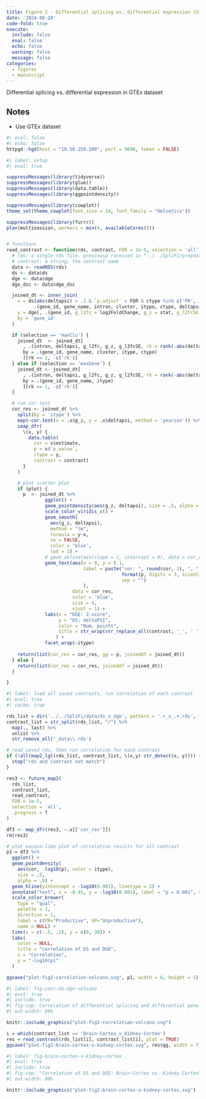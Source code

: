 ```yaml
---
title: Figure 2 - Differential splicing vs. differential expression (GTEx)
date: '2024-08-20'
code-fold: true
execute:
  include: false
  eval: false
  echo: false
  warning: false
  message: false
categories:
  - figures
  - manuscript
---
```


Differential splicing vs. differential expression in GTEx dataset

::: {.callout-note}
## Notes

* Use GTEx dataset

:::





```r
#| eval: false
#| echo: false
httpgd::hgd(host = "10.50.250.200", port = 9696, token = FALSE)
```


```r
#| label: setup
#| eval: true

suppressMessages(library(tidyverse))
suppressMessages(library(glue))
suppressMessages(library(data.table))
suppressMessages(library(ggpointdensity))

suppressMessages(library(cowplot))
theme_set(theme_cowplot(font_size = 14, font_family = "Helvetica"))

suppressMessages(library(furrr))
plan(multisession, workers = min(4, availableCores()))


# functions
read_contrast <- function(rds, contrast, FDR = 1e-5, selection = 'all', plot=FALSE) {
  # rds: a single rds file, previousp rocessed in "../../SpliFi/prepdata.smk"
  # contrast: a string, the contrast name
  data <- readRDS(rds)
  ds <- data$ds
  dge <- data$dge
  dge_dsc <- data$dge_dsc

  joined_dt <- inner_join(
    x = ds[abs(deltapsi) > .1 & `p.adjust` < FDR & ctype %in% c('PR', 'PR,UP'), 
          .(gene_id, gene_name, intron, cluster, itype, ctype, deltapsi)],
    y = dge[, .(gene_id, g_l2fc = log2FoldChange, g_z = stat, g_l2fcSE = lfcSE)],
    by = 'gene_id'
  )

  if (selection == 'maxClu') {
    joined_dt  <- joined_dt[
      , .(intron, deltapsi, g_l2fc, g_z, g_l2fcSE, rk = rank(-abs(deltapsi), ties.method = "random")), 
      by = .(gene_id, gene_name, cluster, itype, ctype)
      ][rk == 1, -c('rk')]
  } else if (selection == 'maxGene') {
    joined_dt <- joined_dt[
      , .(intron, deltapsi, g_l2fc, g_z, g_l2fcSE, rk = rank(-abs(deltapsi), ties.method = "random")), 
      by = .(gene_id, gene_name, itype)
      ][rk == 1, -c('rk')]
  }

  # run cor.test
  cor_res <- joined_dt %>% 
    split(by = 'itype') %>% 
    map(~cor.test(x = .x$g_z, y = .x$deltapsi, method = 'pearson')) %>% 
    imap_dfr(
      \(x, y) {
        data.table(
          cor = x$estimate,
          p = x$`p.value`,
          itype = y,
          contrast = contrast)
      }
    )

    # plot scatter plot
    if (plot) {
      p  <- joined_dt %>% 
              ggplot() + 
              geom_pointdensity(aes(g_z, deltapsi), size = .5, alpha = .5) +
              scale_color_viridis_c() + 
              geom_smooth(
                aes(g_z, deltapsi),
                method = "lm",
                formula = y~x,
                se = FALSE, 
                color = 'blue', 
                lwd = 1) +
              # geom_abline(aes(slope = 1, intercept = 0), data = cor_res) +
              geom_text(aes(x = 0, y = 0.1, 
                            label = paste("cor: ", round(cor, 3), ", ", "p. val: ", 
                                          format(p, digits = 3, scientific = T), 
                                          sep = "")
                            ),
                        data = cor_res, 
                        color = 'blue',
                        size = 4,
                        vjust = 1) +
              labs(x = "DGE: Z-score", 
                   y = "DS: deltaPSI",
                   color = "Num. points", 
                   title = str_wrap(str_replace_all(contrast, '_', ' '), width = 40)
                  ) +
              facet_wrap(~itype)
    
    return(list(cor_res = cor_res, gg = p, joineddf = joined_dt))
  } else {
    return(list(cor_res = cor_res, joineddf = joined_dt))
  }

}

```


```r
#| label: load all saved contrasts, run correlation of each contrast
#| eval: true
#| cache: true

rds_list = dir('../../SpliFi/data/ds_v_dge', pattern = '.+_v_.+.rds', full.names = TRUE)
contrast_list = str_split(rds_list, "/") %>% 
  map(., last) %>%
  unlist %>% 
  str_remove_all('_data\\.rds')

# read saved rds, then run correlation for each contrast
if (!all(map2_lgl(rds_list, contrast_list, \(x,y) str_detect(x, y)))) {
  stop("rds and contrast not match")
}

res3 <- future_map2(
  rds_list,
  contrast_list, 
  read_contrast, 
  FDR = 1e-5,
  selection = 'all', 
  .progress = T
)

df3 <- map_dfr(res3, ~.x[['cor_res']])
rm(res3)
```



```r
# plot vocano-like plot of correlation results for all contrast
p1 = df3 %>% 
  ggplot() +
  geom_pointdensity(
    aes(cor, -log10(p), color = itype),
    size = .5, 
    alpha = .9) +
  geom_hline(yintercept = -log10(0.001), linetype = 2) +
  annotate("text", x = -0.45, y = -log10(0.001), label = "p = 0.001", vjust = 1) +
  scale_color_brewer(
    type = "qual", 
    palette = 1,
    direction = 1,
    label = c(PR="Productive", UP="Unproductive"), 
    name = NULL) +
  lims(x = c(-.5, .2), y = c(0, 30)) +
  labs(
    color = NULL, 
    title = "correlation of DS and DGE", 
    x = "Correlation",
    y = "-log10(p)"
  )

ggsave("plot-fig2-correlation-volcano.svg", p1, width = 6, height = 5)
```


```r
#| label: fig-corr-ds-dge-volcano
#| eval: true
#| include: true
#| fig-cap: Correlation of differential splicing and differential gene expression
#| out-width: 80%

knitr::include_graphics("plot-fig2-correlation-volcano.svg")
```


```r
i = which(contrast_list == 'Brain-Cortex_v_Kidney-Cortex')
res = read_contrast(rds_list[i], contrast_list[i], plot = TRUE)
ggsave("plot-fig2-brain-cortex-v-kidney-cortex.svg", res$gg, width = 7, height = 5)
```


```r
#| label: fig-brain-cortex-v-kidney-cortex
#| eval: true
#| include: true
#| fig-cap: "Correlation of DS and DGE: Brain-Cortex vs. Kidney-Cortex"
#| out-width: 80%

knitr::include_graphics("plot-fig2-brain-cortex-v-kidney-cortex.svg")
```



















